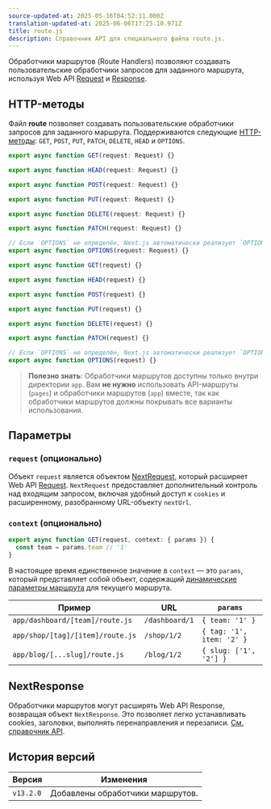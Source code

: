 ```yaml
---
source-updated-at: 2025-05-16T04:52:11.000Z
translation-updated-at: 2025-06-06T17:25:10.971Z
title: route.js
description: Справочник API для специального файла route.js.
---
```


Обработчики маршрутов (Route Handlers) позволяют создавать пользовательские обработчики запросов для заданного маршрута, используя Web API [Request](https://developer.mozilla.org/docs/Web/API/Request) и [Response](https://developer.mozilla.org/docs/Web/API/Response).

## HTTP-методы

Файл **route** позволяет создавать пользовательские обработчики запросов для заданного маршрута. Поддерживаются следующие [HTTP-методы](https://developer.mozilla.org/docs/Web/HTTP/Methods): `GET`, `POST`, `PUT`, `PATCH`, `DELETE`, `HEAD` и `OPTIONS`.

```ts filename="route.ts" switcher
export async function GET(request: Request) {}

export async function HEAD(request: Request) {}

export async function POST(request: Request) {}

export async function PUT(request: Request) {}

export async function DELETE(request: Request) {}

export async function PATCH(request: Request) {}

// Если `OPTIONS` не определён, Next.js автоматически реализует `OPTIONS` и установит соответствующий заголовок `Allow` в Response, основываясь на других методах, определённых в обработчике маршрута.
export async function OPTIONS(request: Request) {}
```

```js filename="route.js" switcher
export async function GET(request) {}

export async function HEAD(request) {}

export async function POST(request) {}

export async function PUT(request) {}

export async function DELETE(request) {}

export async function PATCH(request) {}

// Если `OPTIONS` не определён, Next.js автоматически реализует `OPTIONS` и установит соответствующий заголовок `Allow` в Response, основываясь на других методах, определённых в обработчике маршрута.
export async function OPTIONS(request) {}
```

> **Полезно знать**: Обработчики маршрутов доступны только внутри директории `app`. Вам **не нужно** использовать API-маршруты (`pages`) и обработчики маршрутов (`app`) вместе, так как обработчики маршрутов должны покрывать все варианты использования.

## Параметры

### `request` (опционально)

Объект `request` является объектом [NextRequest](/docs/app/api-reference/functions/next-request), который расширяет Web API [Request](https://developer.mozilla.org/docs/Web/API/Request). `NextRequest` предоставляет дополнительный контроль над входящим запросом, включая удобный доступ к `cookies` и расширенному, разобранному URL-объекту `nextUrl`.

### `context` (опционально)

```ts filename="app/dashboard/[team]/route.js"
export async function GET(request, context: { params }) {
  const team = params.team // '1'
}
```

В настоящее время единственное значение в `context` — это `params`, который представляет собой объект, содержащий [динамические параметры маршрута](/docs/app/building-your-application/routing/dynamic-routes) для текущего маршрута.

| Пример                          | URL            | `params`                  |
| -------------------------------- | -------------- | ------------------------- |
| `app/dashboard/[team]/route.js`  | `/dashboard/1` | `{ team: '1' }`           |
| `app/shop/[tag]/[item]/route.js` | `/shop/1/2`    | `{ tag: '1', item: '2' }` |
| `app/blog/[...slug]/route.js`    | `/blog/1/2`    | `{ slug: ['1', '2'] }`    |

## NextResponse

Обработчики маршрутов могут расширять Web API Response, возвращая объект `NextResponse`. Это позволяет легко устанавливать cookies, заголовки, выполнять перенаправления и перезаписи. [См. справочник API](/docs/app/api-reference/functions/next-response).

## История версий

| Версия    | Изменения                        |
| --------- | -------------------------------- |
| `v13.2.0` | Добавлены обработчики маршрутов. |